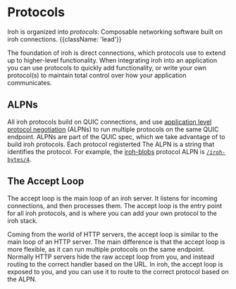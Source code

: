 
# Protocols

Iroh is organized into _protocols_: Composable networking software built on iroh connections. {{className: 'lead'}}


The foundation of iroh is direct connections, which protocols use to extend up to higher-level functionality. When integrating iroh into an application you can use protocols to quickly add functionality, or write your own protocol(s) to maintain total control over how your application communicates.

## ALPNs

All iroh protocols build on QUIC connections, and use [application level protocol negotiation](https://datatracker.ietf.org/doc/html/rfc7301) (ALPNs) to run multiple protocols on the same QUIC endpoint. ALPNs are part of the QUIC spec, which we take advantage of to build iroh protocols. Each protocol registerted The ALPN is a string that identifies the protocol. For example, the [iroh-blobs](/proto/iroh-blobs) protocol ALPN is [`/iroh-bytes/4`](https://github.com/n0-computer/iroh-blobs/blob/124820698cd85691e0d72aeed6e1ac028886b34a/src/protocol.rs#L353).


## The Accept Loop

The accept loop is the main loop of an iroh server. It listens for incoming connections, and then processes them. The accept loop is the entry point for all iroh protocols, and is where you can add your own protocol to the iroh stack.

Coming from the world of HTTP servers, the accept loop is similar to the main loop of an HTTP server. The main difference is that the accept loop is more flexible, as it can run multiple protocols on the same endpoint. Normally HTTP servers hide the raw accept loop from you, and instead routing to the correct handler based on the URL. In iroh, the accept loop is exposed to you, and you can use it to route to the correct protocol based on the ALPN.
